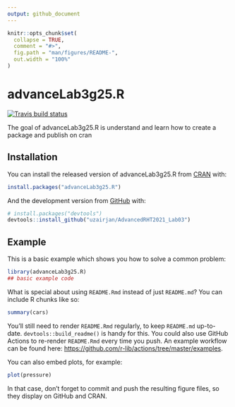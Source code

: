 ```yaml
---
output: github_document
---
```


<!-- README.md is generated from README.Rmd. Please edit that file -->

```r
knitr::opts_chunk$set(
  collapse = TRUE,
  comment = "#>",
  fig.path = "man/figures/README-",
  out.width = "100%"
)
```

# advanceLab3g25.R

<!-- badges: start -->
[![Travis build status](https://app.travis-ci.com/uzairjan/AdvancedRHT2021_Lab03.svg?token=YfBkxpsFM24tj2sZYTgX&branch=main)](https://travis-ci.com/uzairjan/AdvancedRHT2021_Lab03)
<!-- badges: end -->

The goal of advanceLab3g25.R is understand and learn how to create a package and publish on cran 

## Installation

You can install the released version of advanceLab3g25.R from [CRAN](https://CRAN.R-project.org) with:

``` r
install.packages("advanceLab3g25.R")
```

And the development version from [GitHub](https://github.com/) with:

``` r
# install.packages("devtools")
devtools::install_github("uzairjan/AdvancedRHT2021_Lab03")
```
## Example

This is a basic example which shows you how to solve a common problem:

```r
library(advanceLab3g25.R)
## basic example code
```

What is special about using `README.Rmd` instead of just `README.md`? You can include R chunks like so:

```r
summary(cars)
```

You'll still need to render `README.Rmd` regularly, to keep `README.md` up-to-date. `devtools::build_readme()` is handy for this. You could also use GitHub Actions to re-render `README.Rmd` every time you push. An example workflow can be found here: <https://github.com/r-lib/actions/tree/master/examples>.

You can also embed plots, for example:

```r
plot(pressure)
```

In that case, don't forget to commit and push the resulting figure files, so they display on GitHub and CRAN.
